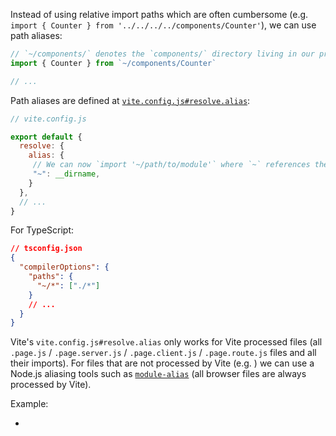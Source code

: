 
Instead of using relative import paths
which are often cumbersome (e.g. `import { Counter } from '../../../../components/Counter'`),
we can use path aliases:

```js
// `~/components/` denotes the `components/` directory living in our project root directory
import { Counter } from `~/components/Counter`

// ...
```

Path aliases are defined at [`vite.config.js#resolve.alias`](https://vitejs.dev/config/#resolve-alias):

```js
// vite.config.js

export default {
  resolve: {
    alias: {
     // We can now `import '~/path/to/module'` where `~` references the project root
     "~": __dirname,
    }
  },
  // ...
}
```

For TypeScript:

```json
// tsconfig.json
{
  "compilerOptions": {
    "paths": {
      "~/*": ["./*"]
    }
    // ...
  }
}
```

Vite's `vite.config.js#resolve.alias` only works for Vite processed files (all `.page.js` / `.page.server.js` / `.page.client.js` / `.page.route.js` files and all their imports).
For files that are not processed by Vite (e.g. <RepoLink path="/boilerplates/boilerplate-react/server/index.js" text="Express.js server code"/>) we can use a Node.js aliasing tools such as [`module-alias`](https://github.com/ilearnio/module-alias) (all browser files are always processed by Vite).

Example:
 - <RepoLink path='/examples/import-paths-alias-mapping/' />
